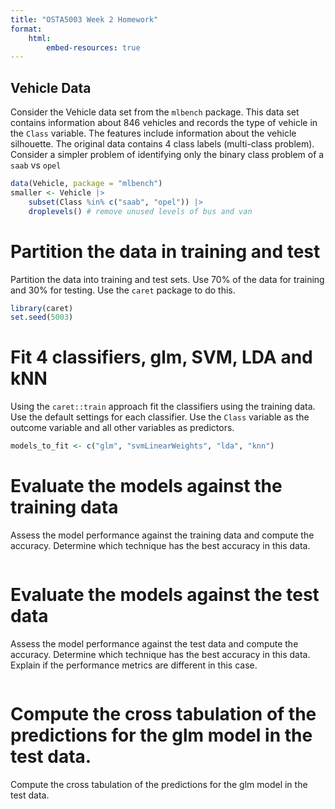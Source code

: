 ```yaml
---
title: "OSTA5003 Week 2 Homework"
format:
    html:
        embed-resources: true
---
```


## Vehicle Data

Consider the Vehicle data set from the `mlbench` package. This data set contains information about 846 vehicles and records the type of vehicle in the `Class` variable. The features include information about the vehicle silhouette. The original data contains 4 class labels (multi-class problem). Consider a simpler problem of identifying only the binary class problem of a `saab` vs `opel`

```r
data(Vehicle, package = "mlbench")
smaller <- Vehicle |>
    subset(Class %in% c("saab", "opel")) |>
    droplevels() # remove unused levels of bus and van
```

# Partition the data in training and test

Partition the data into training and test sets. Use 70% of the data for training and 30% for testing. Use the `caret` package to do this.

```r
library(caret)
set.seed(5003)
```

# Fit 4 classifiers, glm, SVM, LDA and kNN

Using the `caret::train` approach fit the classifiers using the training data. Use the default settings for each classifier. Use the `Class` variable as the outcome variable and all other variables as predictors.

```r
models_to_fit <- c("glm", "svmLinearWeights", "lda", "knn")
```

# Evaluate the models against the training data

Assess the model performance against the training data and compute the accuracy. Determine which technique has the best accuracy in this data.

```r
```

# Evaluate the models against the test data

Assess the model performance against the test data and compute the accuracy. Determine which technique has the best accuracy in this data. Explain if the performance metrics are different in this case.

```r
```

# Compute the cross tabulation of the predictions for the glm model in the test data.

Compute the cross tabulation of the predictions for the glm model in the test data.

```r
```
